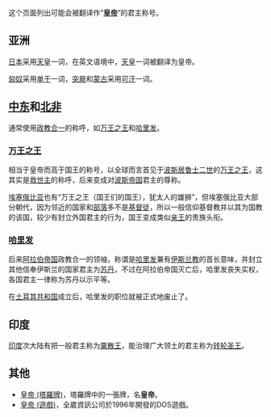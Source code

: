 <!-- 2010-1-4 本来认为放在条目“皇帝”里极为不适当想直接删除 怕影响不好，就从条目“皇帝”剪切到这页 -->
这个页面列出可能会被翻译作“'''[[皇帝|皇帝]]'''”的君主称号。

== 亚洲 ==
[[日本|日本]]采用[[天皇|天皇]]一词，在英文语境中，[[日本天皇|天皇]]一词被翻译为皇帝。

[[匈奴|匈奴]]采用[[单于|单于]]一词，[[突厥|突厥]]和[[蒙古|蒙古]]采用[[可汗|可汗]]一词。

== [[中东|中东]]和[[北非|北非]] ==

通常使用[[政教合一|政教合一]]的称呼，如[[万王之王|万王之王]]和[[哈里发|哈里发]]。

=== [[万王之王|万王之王]] ===

相当于皇帝而高于国王的称号，以全球而言首见于[[波斯|波斯]][[居鲁士二世|居鲁士二世]]的[[万王之王|万王之王]]，这其实是[[救世主|救世主]]的称呼，后来变成对[[波斯帝国|波斯帝国]]君主的尊称。

[[埃塞俄比亚|埃塞俄比亚]]也有“万王之王（国王们的国王），犹太人的雄狮”，但埃塞俄比亚大部分朝代，因为邻近的国家和[[部落|部落]]多不是[[基督徒|基督徒]]，所以一般信仰基督教并以其为国教的该国，较少有封立外国君主的行为，国王变成类似[[亲王|亲王]]的贵族头衔。

=== [[哈里发|哈里发]] ===

后来[[阿拉伯帝国|阿拉伯帝国]]政教合一的领袖，称谓是[[哈里发|哈里发]]兼有[[伊斯兰教|伊斯兰教]]的首长意味，并封立其他信奉伊斯兰的国家君主为[[苏丹_(称谓)|苏丹]]，不过在阿拉伯帝国灭亡后，哈里发丧失实权，各国君主一律称为苏丹以示平等。

在[[土耳其共和国|土耳其共和国]]成立后，哈里发的职位就被正式地废止了。

== 印度 ==

[[印度|印度]]次大陆有把一般君主称为[[粟散王|粟散王]]，能治理广大领土的君主称为[[转轮圣王|转轮圣王]]。

== 其他 ==
* [[皇帝_(塔羅牌)|皇帝 (塔羅牌)]]，塔羅牌中的一張牌，名'''皇帝'''。
* [[皇帝_(遊戲)|皇帝 (遊戲)]]，全崴資訊公司於1996年開發的DOS遊戲。

{{disambig|CAT=二字消歧义}}